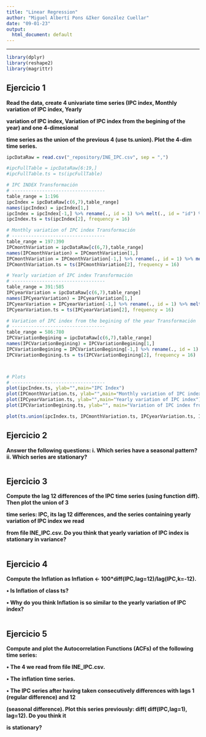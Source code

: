 ```yaml
---
title: "Linear Regression"
author: "Miguel Albertí Pons &Iker González Cuellar"
date: "09-01-23"
output:
  html_document: default
---
```


```{=html}
<style type="text/css">
.main-container {
  max-width: 1500px;
  margin-left: auto;
  margin-right: auto;
}
</style>
```

------------------------------------------------------------------------

```r
library(dplyr)
library(reshape2)
library(magrittr)
```

## Ejercicio 1

**Read the data, create 4 univariate time series (IPC index, Monthly variation of IPC index, Yearly**

**variation of IPC index, Variation of IPC index from the begining of the year) and one 4-dimesional**

**time series as the union of the previous 4 (use ts.union). Plot the 4-dim time series.**

```r
ipcDataRaw = read.csv("_repository/INE_IPC.csv", sep = ",")

#ipcFullTable = ipcDataRaw[6:19,]
#ipcFullTable.ts = ts(ipcFullTable)

# IPC INDEX Transformación
# ----------------------------------
table_range = 1:196
ipcIndex = ipcDataRaw[c(6,7),table_range]
names(ipcIndex) = ipcIndex[1,]
ipcIndex = ipcIndex[-1,] %>% rename(., id = 1) %>% melt(., id = "id") %>% rename(., date = 2, index = 3) %>% .[,2:3]
ipcIndex.ts = ts(ipcIndex[2], frequency = 16)

# Monthly variation of IPC index Transformación
# ----------------------------------
table_range = 197:390
IPCmonthVariation = ipcDataRaw[c(6,7),table_range]
names(IPCmonthVariation) = IPCmonthVariation[1,]
IPCmonthVariation = IPCmonthVariation[-1,] %>% rename(., id = 1) %>% melt(., id = "id") %>% rename(., date = 2, index = 3) %>% .[,2:3]
IPCmonthVariation.ts = ts(IPCmonthVariation[2], frequency = 16)

# Yearly variation of IPC index Transformación
# ----------------------------------
table_range = 391:585
IPCyearVariation = ipcDataRaw[c(6,7),table_range]
names(IPCyearVariation) = IPCyearVariation[1,]
IPCyearVariation = IPCyearVariation[-1,] %>% rename(., id = 1) %>% melt(., id = "id") %>% rename(., date = 2, index = 3) %>% .[,2:3]
IPCyearVariation.ts = ts(IPCyearVariation[2], frequency = 16)

# Variation of IPC index from the begining of the year Transformación
# ----------------------------------
table_range = 586:780
IPCVariationBegining = ipcDataRaw[c(6,7),table_range]
names(IPCVariationBegining) = IPCVariationBegining[1,]
IPCVariationBegining = IPCVariationBegining[-1,] %>% rename(., id = 1) %>% melt(., id = "id") %>% rename(., date = 2, index = 3) %>% .[,2:3]
IPCVariationBegining.ts = ts(IPCVariationBegining[2], frequency = 16)



# Plots
# ----------------------------------
plot(ipcIndex.ts, ylab="",main="IPC Index")
plot(IPCmonthVariation.ts, ylab="",main="Monthly variation of IPC index")
plot(IPCyearVariation.ts, ylab="",main="Yearly variation of IPC index")
plot(IPCVariationBegining.ts, ylab="", main="Variation of IPC index from the begining of the year")

plot(ts.union(ipcIndex.ts, IPCmonthVariation.ts, IPCyearVariation.ts, IPCVariationBegining.ts),  ylab="", main = "", las = 1)
```

## Ejercicio 2

**Answer the following questions: i. Which series have a seasonal pattern? ii. Which series are stationary?**

```r

```

## Ejercicio 3

**Compute the lag 12 differences of the IPC time series (using function diff). Then plot the union of 3**

**time series: IPC, its lag 12 differences, and the series containing yearly variation of IPC index we read**

**from file INE_IPC.csv. Do you think that yearly variation of IPC index is stationary in variance?**

```r

```

## Ejercicio 4

**Compute the Inflation as Inflation \<- 100\*diff(IPC,lag=12)/lag(IPC,k=-12).**

**• Is Inflation of class ts?**

**• Why do you think Inflation is so similar to the yearly variation of IPC index?**

```r

```

## Ejercicio 5

**Compute and plot the Autocorrelation Functions (ACFs) of the following time series:**

**• The 4 we read from file INE_IPC.csv.**

**• The inflation time series.**

**• The IPC series after having taken consecutively differences with lags 1 (regular difference) and 12**

**(seasonal difference). Plot this series previously: diff( diff(IPC,lag=1), lag=12). Do you think it**

**is stationary?**

```r

```
